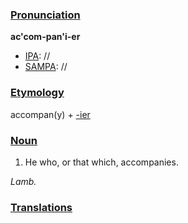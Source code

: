 ===[[Pronunciation]]===
'''ac'com-pan'i-er'''
*[[IPA]]: //
*[[SAMPA]]: //
===[[Etymology]]===
accompan(y) + [[-ier]]
===[[Noun]]===
#He who, or that which, accompanies.
<i>Lamb.</i></i>
===[[Translations]]===